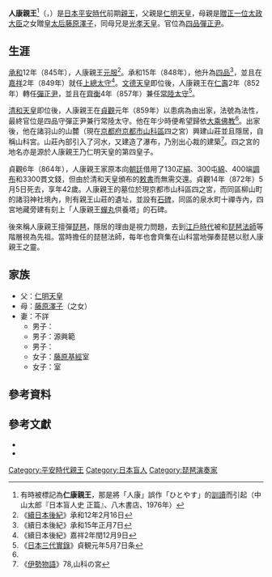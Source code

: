 {{東亞男性歷史人物
|名稱 = 人康親王
|身份 = 
|國家 = 日本
|時代 = [[平安時代|平安時代]]
|主君 = [[仁明天皇|仁明天皇]]→[[文德天皇|文德天皇]]→[[清和天皇|清和天皇]]
|屆數 =
|最高職務 = [[彈正台|彈正尹]]
|前任 =
|繼任 = 
|圖片名稱 = 人康親王宮内庁墓.JPG
|圖片大小 = 250px
|圖片說明 = 人康親王宮內廳墓
|氏 = 
|姓 =
|羅馬拼音 = Saneyasushinō
|假名 = {{lang|ja|さねやすしんのう}}
|官職 = [[上總國|上總太守]]→[[彈正台|彈正尹]]→彈正尹兼任[[常陸國|常陸太守]]
|位階 = [[品秩|四品]]
|信仰 =
|出身地 =
|世系 = 
|初名 = 
|乳名 = <!--日本、朝鮮、琉球以外人物用-->
|幼名 = 
|別名 =
|法號 = 
|院號 = 
|其他名號 = 山科宮
|出生日期 = [[天長_(淳和天皇)|仁明]]8年（831年）
|出生地點 =
|逝世日期 = [[貞觀_(清和天皇)|貞觀]]14年5月5日（872年6月14日）
|逝世地點 = 
|廟號 =
|諡號 =
|墓葬 = [[京都府|京都府]][[京都市|京都市]][[山科區|山科區]]四之宮
|祠廟 =
|父親 = [[仁明天皇|仁明天皇]]
|嫡母 = [[藤原順子|藤原順子]]（[[藤原冬嗣|藤原冬嗣]]之女）
|母親 = [[藤原澤子|藤原澤子]]（{{Link-ja|藤原總繼|藤原総継}}之女）
|繼父=
|繼母=
|養父=
|養母=
|猶父= <!--日本人用-->
|烏帽子親= 
|正室 = 
|妻 = 
|繼室 =
|側室 =
|正室之父 = 
|正室之嫡母 =
|正室之母 =
|妻之父 = 
|妻之嫡母 =
|妻之母 =
|繼室之父 =
|繼室之嫡母 =
|繼室之母 =
|兄弟 = [[文德天皇|文德天皇]]<br>{{Link-ja|宗康親王|宗康親王}}<br>[[光孝天皇|光孝天皇]]<br>本康親王<br>{{Link-ja|國康親王|国康親王}}<br>{{Link-ja|常康親王|常康親王}}<br>成康親王<br>[[貞登|貞登]]<br>[[源覺|源覺]]<br>{{Link-ja|源多|源多}}<br>{{Link-ja|源光 (公卿)|源光 (公卿)|源光}}<br>[[源冷|源冷]]<br>{{Link-ja|源效|源効}}
|姊妹 = 新子內親王<br>親子内親王<br>平子內親王<br>{{Link-ja|時子内親王|時子内親王}}（[[齋院|齋院]]）<br>柔子内親王（[[齋宮|齋宮]]）<br>真子內親王<br>重子內親王<br>{{Link-ja|久子内親王|久子内親王}}（[[齋宮|齋宮]]）<br>{{Link-ja|高子內親王|高子内親王}}（[[齋院|齋院]]）
|子 = {{Link-ja|源興基|源興基}}<br>源興範<br>{{Link-ja|源興扶|源興扶}}<br>
|女 = [[藤原基經|藤原基經]]室<br>{{Link-ja|平惟範|平惟範}}室
|養子 = 
|養女 =
|猶子 = <!--日本人用-->
|婿養子 = <!--日本人用-->
|烏帽子子 = <!--日本人用-->
|繼子 =
|繼女 =
|其他親屬 = [[藤原忠平|藤原忠平]]（外孫）<br>[[藤原穩子|藤原穩子]]（外孫女）<br>[[正子内親王_(嵯峨天皇皇女)|正子內親王]]（姑母，與仁明天皇同年出生）<br>[[有智子內親王|有智子內親王]]（姑母）<br>[[源融|源融]]（叔父）<br>[[源潔姬|源潔姬]]（姑母，與仁明天皇同年出生）
|出身 = <!---此处指科举出身--->
|功名 = 
|經歷 = 
|著作 =
|注釋 =
}}

'''人康親王'''<ref>有時被標記為'''仁康親王'''，那是將「人康」誤作「ひとやす」的[[訓讀|訓讀]]而引起（中山太郎『日本盲人史 正篇』、八木書店、1976年）</ref>（{{jpn|j=人康親王|hg=さねやすしんのう|rm=Saneyasushinō}}，{{bd|831年||872年|6月14日|catIdx=Saneyasushinō}}）是[[日本|日本]][[平安時代|平安時代]]前期[[親王|親王]]，父親是[[仁明天皇|仁明天皇]]，母親是[[追贈|贈]][[正一位|正一位]][[太政大臣|太政大臣]]{{Link-ja|藤原總繼|藤原総継}}之女贈[[皇太后|皇太后]][[藤原澤子|藤原澤子]]，同母兄是[[光孝天皇|光孝天皇]]。官位為[[品秩|四品]][[彈正台|彈正尹]]。

== 生涯 ==
[[承和_(仁明天皇)|承和]]12年（845年），人康親王[[元服|元服]]<ref>《[[續日本後紀|續日本後紀]]》承和12年2月16日</ref>。承和15年（848年），他升為[[品秩|四品]]<ref>《續日本後紀》承和15年正月7日</ref>，並且在[[嘉祥_(仁明天皇)|嘉祥]]2年（849年）就任[[上總國|上總太守]]<ref>《續日本後紀》嘉祥2年閏12月9日</ref>。[[文德天皇|文德天皇]]即位後，人康親王在[[仁壽_(文德天皇)|仁壽]]2年（852年）轉任[[彈正台|彈正尹]]，並且在[[齊衡|齊衡]]4年（857年）兼任[[常陸國|常陸太守]]<ref name="a">《[[日本三代實錄|日本三代實錄]]》貞観元年5月7日条</ref>。

[[清和天皇|清和天皇]]即位後，人康親王在[[貞觀_(清和天皇)|貞觀]]元年（859年）以患病為由出家，法號為法性，最終官位是四品守彈正尹兼行常陸太守。他在年少時便希望歸依[[大乘佛教|大乘佛教]]<ref name="a" />。出家後，他在諸羽山的山麓（現在[[京都府|京都府]][[京都市|京都市]][[山科區|山科區]]四之宮）興建山莊並且隱居，自稱山科宮。山莊內部引入了河水，又建造了瀑布，乃別出心裁的建築<ref>《[[伊勢物語|伊勢物語]]》78,山科の宮</ref>。四之宮的地名亦是源於人康親王乃仁明天皇的第四皇子。

貞觀6年（864年），人康親王家原本向[[朝廷|朝廷]]借用了130疋[[絹|絹]]、300屯[[綿|綿]]、400端[[租庸調制|調布]]和3300貫文錢，但由於清和天皇頒布的[[敕書|敕書]]而無需交還。貞觀14年（872年）5月5日死去，享年42歲。人康親王的墓位於現京都市山科區四之宮，而同區柳山町的諸羽神社境內，則有親王山莊的遺址，並設有[[石碑|石碑]]，同區的泉水町十禪寺內，四宮地藏旁建有刻上「人康親王[[蟬丸|蟬丸]]供養塔」的石碑。

後來{{Link-ja|當道座|当道座}}稱人康親王擅彈[[琵琶|琵琶]]，隱居的理由是視力問題，去到[[江戶時代|江戶時代]]被{{Link-ja|座頭|座頭}}和[[琵琶法師|琵琶法師]]等階層視為先祖。當時擔任{{Link-ja|檢校 (日本)|検校|檢校}}的琵琶法師，每年也會齊集在山科當地彈奏琵琶以慰人康親王之靈。

== 家族 ==
*父：[[仁明天皇|仁明天皇]]
*母：[[藤原澤子|藤原澤子]]（{{Link-ja|藤原總繼|藤原総継}}之女）
*妻：不詳
**男子：{{Link-ja|源興基|源興基}}
**男子：源興範
**男子：{{Link-ja|源興扶|源興扶}}
**女子：[[藤原基經|藤原基經]]室
**女子：{{Link-ja|平惟範|平惟範}}室

{{日本皇室平安前期}}

==參考資料==
{{reflist}}

==參考文獻== 
*{{cite book |editor={{Link-ja|武田祐吉|武田祐吉}}和{{Link-ja|佐藤謙三|佐藤謙三}} |script-title=ja:読み下し [[日本三代實錄|日本三代實錄]]上 |publisher={{Link-ja|戎光祥出版|戎光祥出版}} |year=2009  |isbn=978-4864030014}}
*{{cite book |editor= |script-title=ja:朝日 日本歴史人物事典 |publisher=[[朝日新聞社|朝日新聞社]] |year=1994  |isbn=978-4023400528}}

{{DEFAULTSORT:Saneyasushinō}}
[[Category:平安時代親王|Category:平安時代親王]]
[[Category:日本盲人|Category:日本盲人]]
[[Category:琵琶演奏家|Category:琵琶演奏家]]